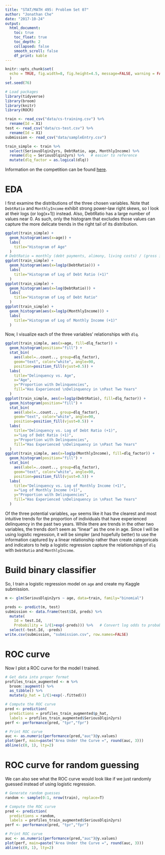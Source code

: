 ```yaml
---
title: "STAT/MATH 495: Problem Set 07"
author: "Jonathan Che"
date: "2017-10-24"
output:
  html_document:
    toc: true
    toc_float: true
    toc_depth: 2
    collapsed: false
    smooth_scroll: false
    df_print: kable
---
```


```r
knitr::opts_chunk$set(
  echo = TRUE, fig.width=8, fig.height=4.5, message=FALSE, warning = FALSE
  )
set.seed(76)

# Load packages
library(tidyverse)
library(broom)
library(knitr)
library(ROCR)

train <- read_csv("data/cs-training.csv") %>% 
  rename(Id = X1)
test <- read_csv("data/cs-test.csv") %>% 
  rename(Id = X1)
submission <- read_csv("data/sampleEntry.csv")

train_simple <- train %>%
  select(SeriousDlqin2yrs, DebtRatio, age, MonthlyIncome) %>%
  rename(dlq = SeriousDlqin2yrs) %>%   # easier to reference
  mutate(dlq_factor = as.logical(dlq))
```

Information on the competition can be found [here](https://www.kaggle.com/c/GiveMeSomeCredit/data).

# EDA

I first examine the distributions of the three chosen variables. Note that `DebtRatio` and `MonthlyIncome` exhibit strong power-law right skews, so I look at their logs (or log(x+1)) instead. Also, DebtRatio has a large number of values near 0. As such, only the histogram that excludes those values can capture the more delicate trends in the right tail of its distribution.

```r
ggplot(train_simple) +
  geom_histogram(aes(x=age)) +
  labs(
    title="Histogram of Age"
  )
# DebtRatio	= monthly (debt payments, alimony, living costs) / (gross income)
ggplot(train_simple) +
  geom_histogram(aes(x=log1p(DebtRatio))) +
  labs(
    title="Histogram of Log of Debt Ratio (+1)"
  )
ggplot(train_simple) +
  geom_histogram(aes(x=log(DebtRatio))) +
  labs(
    title="Histogram of Log of Debt Ratio"
  )
ggplot(train_simple) +
  geom_histogram(aes(x=log1p(MonthlyIncome))) +
  labs(
    title="Histogram of Log of Monthly Income (+1)"
  )
```

Now, I visualize each of the three variables' relationships with `dlq`.

```r
ggplot(train_simple, aes(x=age, fill=dlq_factor)) +
  geom_histogram(position="fill") +
  stat_bin(
    aes(label=..count.., group=dlq_factor),
    geom="text", color="white", angle=90,
    position=position_fill(vjust=0.5)) +
  labs(
    title="Delinquency vs. Age",
    x="Age",
    y="Proportion with Delinquencies",
    fill="Has Experienced \nDelinquency in \nPast Two Years"
  )
ggplot(train_simple, aes(x=log1p(DebtRatio), fill=dlq_factor)) +
  geom_histogram(position="fill") +
  stat_bin(
    aes(label=..count.., group=dlq_factor),
    geom="text", color="white", angle=90,
    position=position_fill(vjust=0.5)) +
  labs(
    title="Delinquency vs. Log of Debt Ratio (+1)",
    x="Log of Debt Ratio (+1)",
    y="Proportion with Delinquencies",
    fill="Has Experienced \nDelinquency in \nPast Two Years"
  )
ggplot(train_simple, aes(x=log1p(MonthlyIncome), fill=dlq_factor)) +
  geom_histogram(position="fill") +
  stat_bin(
    aes(label=..count.., group=dlq_factor),
    geom="text", color="white", angle=90,
    position=position_fill(vjust=0.5)) +
  labs(
    title="Delinquency vs. Log of Monthly Income (+1)",
    x="Log of Monthly Income (+1)",
    y="Proportion with Delinquencies",
    fill="Has Experienced \nDelinquency in \nPast Two Years"
  )
```

Of the three potential variables, `age` seems like it has the clearest and most intuitive trends for the proportion of individuals that have experienced delinquency in the past two years. While there are trends in the other two variables, the trends don't seem as "linear" as the one in age. Since I will be using logistic regression, it will be simpler (and hopefully better) to use the information captured by a linear relationship rather than create categoricals and indicators to help a logistic regression capture the relationships of `dlq` with `DebtRatio` and `MonthlyIncome`.

# Build binary classifier

So, I train a logistic regression model on `age` and create my Kaggle submission.

```r
m <- glm(SeriousDlqin2yrs ~ age, data=train, family="binomial")

preds <- predict(m, test)
submission <- data.frame(test$Id, preds) %>%
  mutate(
    Id = test.Id,
    Probability = 1/(1+exp(-preds))) %>%   # Convert log odds to probabilities
  select(-test.Id, -preds)
write.csv(submission, "submission.csv", row.names=FALSE)
```

# ROC curve

Now I plot a ROC curve for the model I trained.

```r
# Get data into proper format
profiles_train_augmented <- m %>% 
  broom::augment() %>% 
  as_tibble() %>% 
  mutate(p_hat = 1/(1+exp(-.fitted)))

# Compute the ROC curve
pred <- prediction(
  predictions = profiles_train_augmented$p_hat, 
  labels = profiles_train_augmented$SeriousDlqin2yrs)
perf <- performance(pred, "tpr","fpr")

# Print ROC curve
auc <- as.numeric(performance(pred,"auc")@y.values)
plot(perf, main=paste("Area Under the Curve =", round(auc, 3)))
abline(c(0, 1), lty=2)
```

# ROC curve for random guessing

We can also see what the ROC curve would look like if we just randomly guessed instead of using logistic regression.

```r
# Generate random guesses
random <- sample(0:1, nrow(train), replace=T)

# Compute the ROC curve
pred <- prediction(
  predictions = random, 
  labels = profiles_train_augmented$SeriousDlqin2yrs)
perf <- performance(pred, "tpr","fpr")

# Print ROC curve
auc <- as.numeric(performance(pred,"auc")@y.values)
plot(perf, main=paste("Area Under the Curve =", round(auc, 3)))
abline(c(0, 1), lty=2)
```
